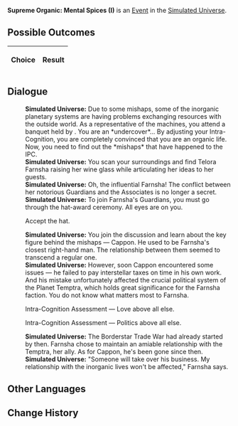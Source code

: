 {{Simulated Universe Event Infobox
|title         = Supreme Organic: Mental Spices (I)
|image         = Random Event 408.png
|type          =
|domains_su    = 
|domains_ext   = 
|domains_swarm = 
|domains_gng   = 
|requirements  =
|prev          = {{tx}}
|next          = {{tx}}
|indexRewards  =
|characters    = 
}}
'''Supreme Organic: Mental Spices (I)''' is an [[Simulated Universe/Events|Event]] in the [[Simulated Universe]].

==Possible Outcomes==
{| class="article-table"
!Choice
!Result

|}

<!--
==Gameplay Notes==

-->
==Dialogue==
{{Dialogue Start}}
:'''Simulated Universe:''' Due to some mishaps, some of the inorganic planetary systems are having problems exchanging resources with the outside world. As a representative of the machines, you attend a banquet held by {{Color|Keyword|Telora Farnsha}}. You are an *undercover*... By adjusting your Intra-Cognition, you are completely convinced that you are an organic life. Now, you need to find out the *mishaps* that have happened to the IPC.
:'''Simulated Universe:''' You scan your surroundings and find Telora Farnsha raising her wine glass while articulating her ideas to her guests.
:'''Simulated Universe:''' Oh, the influential Farnsha! The conflict between her notorious Guardians and the Associates is no longer a secret.
:'''Simulated Universe:''' To join Farnsha's Guardians, you must go through the hat-award ceremony. All eyes are on you.
:{{DIcon|Arrow}} Accept the hat.
:'''Simulated Universe:''' You join the discussion and learn about the key figure behind the mishaps &mdash; Cappon. He used to be Farnsha's closest right-hand man. The relationship between them seemed to transcend a regular one.
:'''Simulated Universe:''' However, soon Cappon encountered some issues &mdash; he failed to pay interstellar taxes on time in his own work. And his mistake unfortunately affected the crucial political system of the Planet Temptra, which holds great significance for the Farnsha faction. You do not know what matters most to Farnsha.
:{{DIcon|Arrow}} Intra-Cognition Assessment &mdash; Love above all else.
:{{DIcon|Arrow}} Intra-Cognition Assessment &mdash; Politics above all else.
:'''Simulated Universe:''' The Borderstar Trade War had already started by then. Farnsha chose to maintain an amiable relationship with the Temptra, her ally. As for Cappon, he's been gone since then.
:'''Simulated Universe:''' "Someone will take over his business. My relationship with the inorganic lives won't be affected," Farnsha says.
{{Dialogue End}}

==Other Languages==
{{Other Languages
|zhs   = 极致有机：「精神香料」•其一
|zht   = 極致有機：「精神香料」•其一
|ja    = 有機の極致：「 精神のスパイス」・その1
|ko    = 궁극의 유기: 「정신적 향신료」•1
|es    = Orgánico supremo: especias mentales I
|fr    = Suprématie organique : Épices mentales (I)
|ru    = Высший органик: Духовные специи I
|th    = อินทรีย์ขั้นสุด: "ส่วนผสมแห่งจิตใจ" (1)
|vi    = Hữu Cơ Tối Cao: Hương Liệu Tinh Thần 1
|de    = Organische Höchststufe: Geistiges Gewürz (I)
|id    = Organik Maksimal: "Bumbu Mental" (1)
|pt    = Orgânico Supremo: Temperos Metálicos (I)
}}

==Change History==
{{Change History|1.0}}
